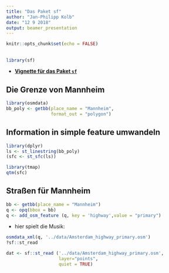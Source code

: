 ```yaml
---
title: "Das Paket sf"
author: "Jan-Philipp Kolb"
date: "12 9 2018"
output: beamer_presentation
---
```


```r
knitr::opts_chunk$set(echo = FALSE)
```

## 

```r
library(sf)
```

- [**Vignette für das Paket `sf`**](https://cran.r-project.org/web/packages/sf/vignettes/sf3.html)


## Die Grenze von Mannheim

```r
library(osmdata)
bb_poly <- getbb(place_name = "Mannheim", 
                 format_out = "polygon")
```



## Information in simple feature umwandeln

```r
library(dplyr)
ls <- st_linestring(bb_poly)
(sfc <- st_sfc(ls))

library(tmap)
qtm(sfc)
```

## Straßen für Mannheim

```r
bb <- getbb(place_name = "Mannheim") 
q <- opq(bbox = bb)
q <- add_osm_feature (q, key = 'highway',value = "primary")
```

  - hier spielt die Musik:
```r
osmdata_xml(q, '../data/Amsterdam_highway_primary.osm')
?sf::st_read
```

```r
dat <- sf::st_read ('../data/Amsterdam_highway_primary.osm',
                    layer="points",
                    quiet = TRUE)
```


<!--
https://r-spatial.github.io/sf/reference/st_as_sf.html
https://r-spatial.github.io/sf/reference/st_read.html
https://r-spatial.github.io/sf/articles/sf1.html

-->
